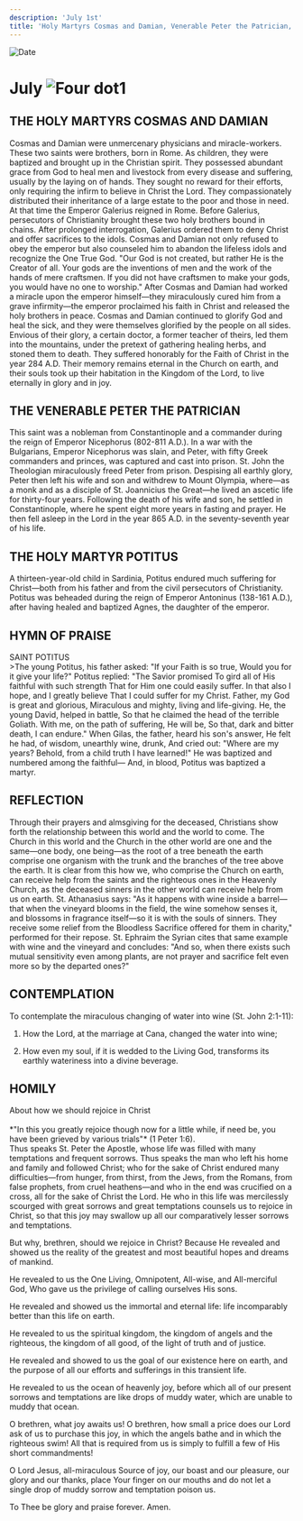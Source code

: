 ```yaml
---
description: 'July 1st'
title: 'Holy Martyrs Cosmas and Damian, Venerable Peter the Patrician, Holy Martyr Potitus'
---
```


<CustomPaginator />
<RunningHead />

<Image src="/title-imprint.png" height={68} width={50} alt="Date" className="title-imprint"/>

# <div id="date">July <Image className="four-dot" src="/four-dot.png" height={15} width={15} alt="Four dot" />1</div>

## THE HOLY MARTYRS COSMAS AND DAMIAN

Cosmas and Damian were unmercenary physicians and miracle-workers. These two saints were brothers, born in Rome.  As children, they were baptized and brought up in the Christian spirit. They possessed abundant grace from God to heal men and livestock from every disease and suffering, usually by the laying on of hands. They sought no reward for their efforts, only requiring the infirm to believe in Christ the Lord. They compassionately distributed their inheritance of a large estate to the poor and those in need. At that time the Emperor Galerius reigned in Rome. Before Galerius, persecutors of Christianity brought these two holy brothers bound in chains. After prolonged interrogation, Galerius ordered them to deny Christ and offer sacrifices to the idols. Cosmas and Damian not only refused to obey the emperor but also counseled him to abandon the lifeless idols and recognize the One True God. "Our God is not created, but rather He is the Creator of all. Your gods are the inventions of men and the work of the hands of mere craftsmen. If you did not have craftsmen to make your gods, you would have no one to worship." After Cosmas and Damian had worked a miracle upon the emperor himself—they miraculously cured him from a grave infirmity—the emperor proclaimed his faith in Christ and released the holy brothers in peace. Cosmas and Damian continued to glorify God and heal the sick, and they were themselves glorified by the people on all sides. Envious of their glory, a certain doctor, a former teacher of theirs, led them into the mountains, under the pretext of gathering healing herbs, and stoned them to death. They suffered honorably for the Faith of Christ in the year 284 A.D. Their memory remains eternal in the Church on earth, and their souls took up their habitation in the Kingdom of the Lord, to live eternally in glory and in joy.

## THE VENERABLE PETER THE PATRICIAN

This saint was a nobleman from Constantinople and a commander during the reign of Emperor Nicephorus (802-811 A.D.). In a war with the Bulgarians, Emperor Nicephorus was slain, and Peter, with fifty Greek commanders and princes, was captured and cast into prison. St. John the Theologian miraculously freed Peter from prison. Despising all earthly glory, Peter then left his wife and son and withdrew to Mount Olympia, where—as a monk and as a disciple of St. Joannicius the Great—he lived an ascetic life for thirty-four years. Following the death of his wife and son, he settled in Constantinople, where he spent eight more years in fasting and prayer. He then fell asleep in the Lord in the year 865 A.D. in the seventy-seventh year of his life.

## THE HOLY MARTYR POTITUS

A thirteen-year-old child in Sardinia, Potitus endured much suffering for Christ—both from his father and from the civil persecutors of Christianity. Potitus was beheaded during the reign of Emperor Antoninus (138-161 A.D.), after having healed and baptized Agnes, the daughter of the emperor.


## HYMN OF PRAISE
<div style={{textAlign:'center', color:'crimson', fontWeight:'bold'}}>
SAINT POTITUS
</div>
>The young Potitus, his father asked:  
"If your Faith is so true,  
Would you for it give your life?"  
Potitus replied: "The Savior promised  
To gird all of His faithful with such strength  
That for Him one could easily suffer.  
In that also I hope, and I greatly believe  
That I could suffer for my Christ.  
Father, my God is great and glorious,  
Miraculous and mighty, living and life-giving.  
He, the young David, helped in battle,  
So that he claimed the head of the terrible Goliath.  
With me, on the path of suffering, He will be,  
So that, dark and bitter death, I can endure."  
When Gilas, the father, heard his son's answer,  
He felt he had, of wisdom, unearthly wine, drunk,  
And cried out: "Where are my years?  
Behold, from a child truth I have learned!"  
He was baptized and numbered among the faithful—  
And, in blood, Potitus was baptized a martyr.  


## REFLECTION

Through their prayers and almsgiving for the deceased, Christians show forth the relationship between this world and the world to come. The Church in this world and the Church in the other world are one and the same—one body, one being—as the root of a tree beneath the earth comprise one organism with the trunk and the branches of the tree above the earth. It is clear from this how we, who comprise the Church on earth, can receive help from the saints and the righteous ones in the Heavenly Church, as the deceased sinners in the other world can receive help from us on earth. St. Athanasius says: "As it happens with wine inside a barrel—that when the vineyard blooms in the field, the wine somehow senses it, and blossoms in fragrance itself—so it is with the souls of sinners. They receive some relief from the Bloodless Sacrifice offered for them in charity," performed for their repose. St. Ephraim the Syrian cites that same example with wine and the vineyard and concludes: "And so, when there exists such mutual sensitivity even among plants, are not prayer and sacrifice felt even more so by the departed ones?"


## CONTEMPLATION

To contemplate the miraculous changing of water into wine (St. John 2:1-11):

1. How the Lord, at the marriage at Cana, changed the water into wine;

2. How even my soul, if it is wedded to the Living God, transforms its earthly wateriness into a divine beverage.


## HOMILY
<div style={{textAlign:'center', color:'crimson', fontWeight:'bold'}}>
About how we should rejoice in Christ
</div>
<br />
<div style={{textAlign:'right'}}>
*"In this you greatly rejoice though now for a little while, if need be, you have been grieved by various trials"* (1 Peter 1:6).
</div>
Thus speaks St. Peter the Apostle, whose life was filled with many temptations and frequent sorrows. Thus speaks the man who left his home and family and followed Christ; who for the sake of Christ endured many difficulties—from hunger, from thirst, from the Jews, from the Romans, from false prophets, from cruel heathens—and who in the end was crucified on a cross, all for the sake of Christ the Lord. He who in this life was mercilessly scourged with great sorrows and great temptations counsels us to rejoice in Christ, so that this joy may swallow up all our comparatively lesser sorrows and temptations.

But why, brethren, should we rejoice in Christ? Because He revealed and showed us the reality of the greatest and most beautiful hopes and dreams of mankind.

He revealed to us the One Living, Omnipotent, All-wise, and All-merciful God, Who gave us the privilege of calling ourselves His sons.

He revealed and showed us the immortal and eternal life: life incomparably better than this life on earth.

He revealed to us the spiritual kingdom, the kingdom of angels and the righteous, the kingdom of all good, of the light of truth and of justice.

He revealed and showed to us the goal of our existence here on earth, and the purpose of all our efforts and sufferings in this transient life.

He revealed to us the ocean of heavenly joy, before which all of our present sorrows and temptations are like drops of muddy water, which are unable to muddy that ocean.

O brethren, what joy awaits us! O brethren, how small a price does our Lord ask of us to purchase this joy, in which the angels bathe and in which the righteous swim! All that is required from us is simply to fulfill a few of His short commandments!

O Lord Jesus, all-miraculous Source of joy, our boast and our pleasure, our glory and our thanks, place Your finger on our mouths and do not let a single drop of muddy sorrow and temptation poison us.

To Thee be glory and praise forever. Amen.